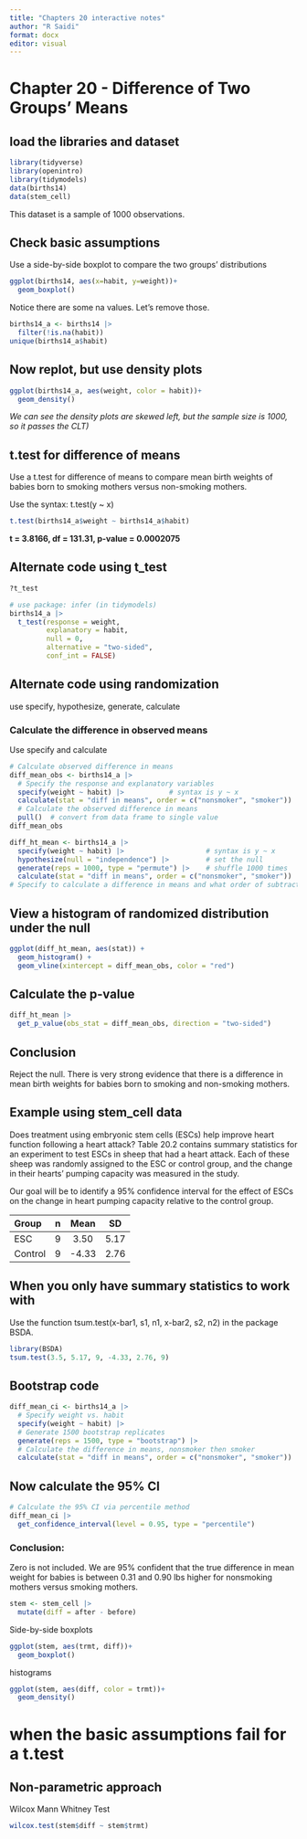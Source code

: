 ---
title: "Chapters 20 interactive notes"
author: "R Saidi"
format: docx
editor: visual
---

# Chapter 20 - Difference of Two Groups' Means

## load the libraries and dataset

```{r}
library(tidyverse)
library(openintro)
library(tidymodels)
data(births14)
data(stem_cell)
```

This dataset is a sample of 1000 observations.

## Check basic assumptions

Use a side-by-side boxplot to compare the two groups' distributions

```{r}
ggplot(births14, aes(x=habit, y=weight))+
  geom_boxplot()
```

Notice there are some na values. Let's remove those.

```{r}
births14_a <- births14 |>
  filter(!is.na(habit))
unique(births14_a$habit)
```

## Now replot, but use density plots

```{r}
ggplot(births14_a, aes(weight, color = habit))+
  geom_density()
```

*We can see the density plots are skewed left, but the sample size is 1000, so it passes the CLT)*

## t.test for difference of means

Use a t.test for difference of means to compare mean birth weights of babies born to smoking mothers versus non-smoking mothers.

Use the syntax: t.test(y \~ x)

```{r}
t.test(births14_a$weight ~ births14_a$habit)
```

**t = 3.8166, df = 131.31, p-value = 0.0002075**

## Alternate code using t_test

```{r}
?t_test
```

```{r}
# use package: infer (in tidymodels)
births14_a |> 
  t_test(response = weight,
         explanatory = habit,
         null = 0, 
         alternative = "two-sided", 
         conf_int = FALSE)
```

## Alternate code using randomization

use specify, hypothesize, generate, calculate

### Calculate the difference in observed means

Use specify and calculate

```{r}
# Calculate observed difference in means
diff_mean_obs <- births14_a |>
  # Specify the response and explanatory variables
  specify(weight ~ habit) |>           # syntax is y ~ x
  calculate(stat = "diff in means", order = c("nonsmoker", "smoker")) |>
  # Calculate the observed difference in means
  pull()  # convert from data frame to single value
diff_mean_obs
```

```{r}
diff_ht_mean <- births14_a |>
  specify(weight ~ habit) |>                    # syntax is y ~ x 
  hypothesize(null = "independence") |>         # set the null
  generate(reps = 1000, type = "permute") |>    # shuffle 1000 times
  calculate(stat = "diff in means", order = c("nonsmoker", "smoker")) 
# Specify to calculate a difference in means and what order of subtraction to use
```

## View a histogram of randomized distribution under the null

```{r}
ggplot(diff_ht_mean, aes(stat)) +
  geom_histogram() +
  geom_vline(xintercept = diff_mean_obs, color = "red")
```

## Calculate the p-value

```{r}
diff_ht_mean |>
  get_p_value(obs_stat = diff_mean_obs, direction = "two-sided") 
```

## Conclusion

Reject the null. There is very strong evidence that there is a difference in mean birth weights for babies born to smoking and non-smoking mothers.

## Example using stem_cell data

Does treatment using embryonic stem cells (ESCs) help improve heart function following a heart attack? Table 20.2 contains summary statistics for an experiment to test ESCs in sheep that had a heart attack. Each of these sheep was randomly assigned to the ESC or control group, and the change in their hearts' pumping capacity was measured in the study.

Our goal will be to identify a 95% confidence interval for the effect of ESCs on the change in heart pumping capacity relative to the control group.

| Group   |  n  | Mean  |  SD  |
|:--------|:---:|:-----:|:----:|
| ESC     |  9  | 3.50  | 5.17 |
| Control |  9  | -4.33 | 2.76 |

## When you only have summary statistics to work with

Use the function tsum.test(x-bar1, s1, n1, x-bar2, s2, n2) in the package BSDA.

```{r}
library(BSDA)
tsum.test(3.5, 5.17, 9, -4.33, 2.76, 9)
```

## Bootstrap code

```{r}
diff_mean_ci <- births14_a |>
  # Specify weight vs. habit
  specify(weight ~ habit) |>
  # Generate 1500 bootstrap replicates
  generate(reps = 1500, type = "bootstrap") |>
  # Calculate the difference in means, nonsmoker then smoker
  calculate(stat = "diff in means", order = c("nonsmoker", "smoker"))
```

## Now calculate the 95% CI

```{r}
# Calculate the 95% CI via percentile method
diff_mean_ci |>
  get_confidence_interval(level = 0.95, type = "percentile")
```

### Conclusion:

Zero is not included. We are 95% confident that the true difference in mean weight for babies is between 0.31 and 0.90 lbs higher for nonsmoking mothers versus smoking mothers.


```{r}
stem <- stem_cell |>
  mutate(diff = after - before)
```


Side-by-side boxplots

```{r}
ggplot(stem, aes(trmt, diff))+
  geom_boxplot()
```

histograms

```{r}
ggplot(stem, aes(diff, color = trmt))+
  geom_density()
```

# when the basic assumptions fail for a t.test

## Non-parametric approach

Wilcox Mann Whitney Test

```{r}
wilcox.test(stem$diff ~ stem$trmt)
```








